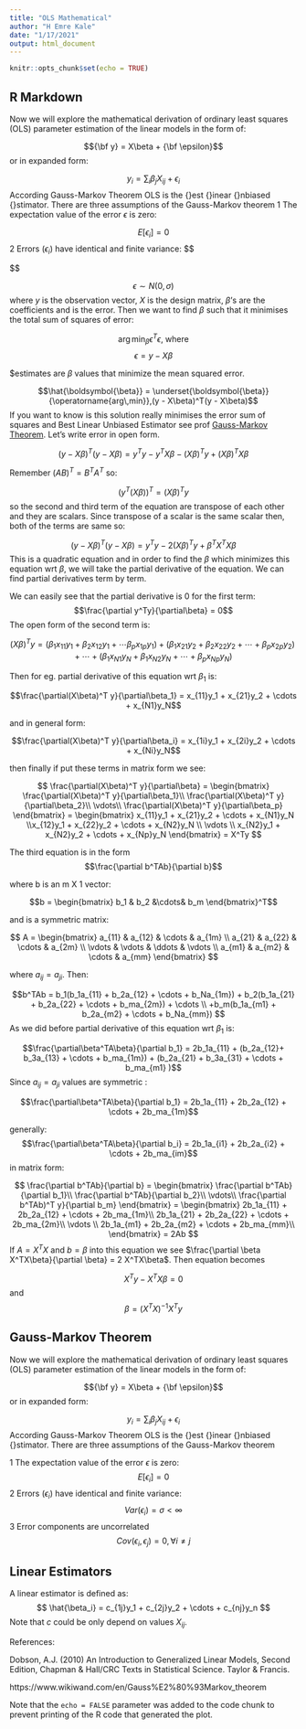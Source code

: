 ```yaml
---
title: "OLS Mathematical"
author: "H Emre Kale"
date: "1/17/2021"
output: html_document
---
```


```r
knitr::opts_chunk$set(echo = TRUE)
```

## R Markdown

Now we will explore the mathematical derivation of ordinary least squares (OLS) parameter estimation of the linear models in the form of:

$${\bf y} = X\beta + {\bf \epsilon}$$
or in expanded form:

$$y_i = \sum_i\beta_jX_{ij} + \epsilon_i$$
According Gauss-Markov Theorem OLS is the {\bfB}est {\bfL}inear {\bfU}nbiased {\bfE}stimator. There are three assumptions of the Gauss-Markov theorem
1 The expectation value of the error $\epsilon$ is zero:

$$
E[\epsilon_i] = 0
$$
2 Errors ($\epsilon_i$) have identical and finite variance:
$$

$$

$$\epsilon \sim N(0,\sigma)$$
where $y$ is the observation vector, $X$ is the design matrix, $\beta$'s are the coefficients and \epsilon is the error. Then we want to find $\beta$ such that it minimises the total sum of squares of error:

$$\arg\min_{\beta} \epsilon^T\epsilon \text{, where}  $$
$$ \epsilon = y - X\beta $$

$\beta estimates are $\beta$ values that minimize the mean squared error.

$$\hat{\boldsymbol{\beta}} = \underset{\boldsymbol{\beta}}{\operatorname{arg\,min}},(y - X\beta)^T(y - X\beta)$$
If you want to know is this solution really minimises the error sum of squares and Best Linear Unbiased Estimator see prof [Gauss-Markov Theorem]. Let's write error in open form. 

$$(y - X\beta)^T(y - X\beta) = y^Ty - y^TX\beta - (X\beta)^Ty+ (X\beta)^T X\beta$$

Remember $(AB)^T = B^TA^T$ so:

$$(y^T(X\beta))^T =  (X\beta)^T y$$
so the second and third term of the equation are transpose of each other and they are scalars. Since transpose of a scalar is the same scalar then, both of the terms are same so:

$$(y - X\beta)^T(y - X\beta) = y^Ty - 2(X\beta)^Ty + \beta^T X^T X\beta$$
This is a quadratic equation and in order to find the $\beta$ which minimizes this equation wrt $\beta$, we will take the partial derivative of the equation. We can find partial derivatives term by term.

We can easily see that the partial derivative is 0 for the first term:
$$\frac{\partial y^Ty}{\partial\beta} = 0$$
The open form of the second term is:

$$(X\beta)^T y = 
(\beta_1x_{11}y_1 +  \beta_2x_{12}y_1 + \cdots  \beta_px_{1p}y_1) +
(\beta_1x_{21}y_2 + \beta_2x_{22}y_2 + \cdots + \beta_px_{2p}y_2) + \cdots +
(\beta_1x_{N1}y_N + \beta_1x_{N2}y_N + \cdots + \beta_px_{Np}y_N)
$$

Then for eg. partial derivative of this equation wrt $\beta_1$ is:

$$\frac{\partial(X\beta)^T y}{\partial\beta_1} = x_{11}y_1 + x_{21}y_2 + \cdots + x_{N1}y_N$$ 

and in general form: 

$$\frac{\partial(X\beta)^T y}{\partial\beta_i} = x_{1i}y_1 + x_{2i}y_2 + \cdots + x_{Ni}y_N$$ 

then finally if put these terms in matrix form we see:

$$ 
\frac{\partial(X\beta)^T y}{\partial\beta} = \begin{bmatrix}
\frac{\partial(X\beta)^T y}{\partial\beta_1}\\
\frac{\partial(X\beta)^T y}{\partial\beta_2}\\
\vdots\\
\frac{\partial(X\beta)^T y}{\partial\beta_p} 
\end{bmatrix} 
= 
\begin{bmatrix}
x_{11}y_1 + x_{21}y_2 + \cdots + x_{N1}y_N \\x_{12}y_1 + x_{22}y_2 + \cdots + x_{N2}y_N \\  \vdots \\
x_{N2}y_1 + x_{N2}y_2 + \cdots + x_{Np}y_N 
\end{bmatrix}  = X^Ty
$$

The third equation is in the form $$\frac{\partial b^TAb}{\partial b}$$

where b is an m X 1 vector:

$$b = \begin{bmatrix}
b_1 & b_2 &\cdots& b_m \end{bmatrix}^T$$

and is a symmetric matrix:

$$ A =
\begin{bmatrix}
a_{11} & a_{12} & \cdots & a_{1m} \\
a_{21} & a_{22} & \cdots & a_{2m} \\
\vdots & \vdots & \ddots & \vdots \\
a_{m1} & a_{m2} & \cdots & a_{mm}
\end{bmatrix} 
$$

where $a_{ij} = a_{ji}$. Then:

$$b^TAb = 
b_1(b_1a_{11} + b_2a_{12} + \cdots + b_Na_{1m}) + b_2(b_1a_{21} + b_2a_{22} + \cdots + b_ma_{2m}) + \cdots  \\
+b_m(b_1a_{m1} + b_2a_{m2} + \cdots + b_Na_{mm})
$$
As we did before partial derivative of this equation wrt $\beta_1$ is: 

$$\frac{\partial\beta^TA\beta}{\partial b_1} = 2b_1a_{11} + (b_2a_{12}+ b_3a_{13} + \cdots + b_ma_{1m}) + (b_2a_{21} + b_3a_{31} + \cdots + b_ma_{m1} )$$ 
Since $a_{ij} = a_{ji}$ values are symmetric :

$$\frac{\partial\beta^TA\beta}{\partial b_1} = 2b_1a_{11} + 2b_2a_{12}  +  \cdots + 2b_ma_{1m}$$

generally:
$$\frac{\partial\beta^TA\beta}{\partial b_i} = 2b_1a_{i1} + 2b_2a_{i2}  +  \cdots + 2b_ma_{im}$$
in matrix form: 

$$ 
\frac{\partial b^TAb}{\partial b} = \begin{bmatrix}
\frac{\partial b^TAb}{\partial b_1}\\
\frac{\partial b^TAb}{\partial b_2}\\
\vdots\\
\frac{\partial b^TAb)^T y}{\partial b_m} 
\end{bmatrix} = 
\begin{bmatrix}
2b_1a_{11} + 2b_2a_{12}  +  \cdots + 2b_ma_{1m}\\ 
2b_1a_{21} + 2b_2a_{22}  +  \cdots + 2b_ma_{2m}\\
\vdots \\
2b_1a_{m1} + 2b_2a_{m2}  +  \cdots + 2b_ma_{mm}\\
\end{bmatrix}  = 2Ab
$$
If $A = X^TX$ and $b = \beta$ into this equation we see $\frac{\partial \beta X^TX\beta}{\partial \beta} = 2 X^TX\beta$. Then equation becomes

$$X^Ty - X^TX\beta = 0 $$ and
$$ \beta = (X^TX)^{-1}X^Ty $$


## Gauss-Markov Theorem

Now we will explore the mathematical derivation of ordinary least squares (OLS) parameter estimation of the linear models in the form of:

$${\bf y} = X\beta + {\bf \epsilon}$$
or in expanded form:

$$y_i = \sum_i\beta_jX_{ij} + \epsilon_i$$
According Gauss-Markov Theorem OLS is the {\bfB}est {\bfL}inear {\bfU}nbiased {\bfE}stimator. There are three assumptions of the Gauss-Markov theorem

1 The expectation value of the error $\epsilon$ is zero:
$$
E[\epsilon_i] = 0
$$
2 Errors ($\epsilon_i$) have identical and finite variance:
$$
Var(\epsilon_i) = \sigma < \infty
$$
3 Error components are uncorrelated
$$
Cov(\epsilon_i, \epsilon_j) = 0, \forall i \neq j
$$

## Linear Estimators

A linear estimator is defined as:
$$
\hat{\beta_i} = c_{1j}y_1 + c_{2j}y_2 + \cdots + c_{nj}y_n
$$
Note that $c$ could be only depend on values $X_{ij}$.

References:

Dobson, A.J. (2010) An Introduction to Generalized Linear Models, Second Edition, Chapman & Hall/CRC Texts in Statistical Science. Taylor & Francis.

https://www.wikiwand.com/en/Gauss%E2%80%93Markov_theorem


Note that the `echo = FALSE` parameter was added to the code chunk to prevent printing of the R code that generated the plot.
